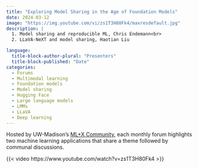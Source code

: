 ```yaml
---
title: "Exploring Model Sharing in the Age of Foundation Models"
date: 2024-03-12
image: "https://img.youtube.com/vi/zs1T3H80Fk4/maxresdefault.jpg"
description: |
  1. Model sharing and reproducible ML, Chris Endemann<br>
  2. LLaVA-NeXT and model sharing, Haotian Liu

language: 
  title-block-author-plural: "Presenters"
  title-block-published: "Date"
categories:
  - Forums
  - Multimodal learning
  - Foundation models
  - Model sharing
  - Hugging Face
  - Large language models
  - LMMs
  - LLaVA
  - Deep learning
---
```


Hosted by UW-Madison's [ML+X Community](https://datascience.wisc.edu/ml-community), each monthly forum highlights two machine learning applications that share a theme followed by communal discussions.

{{< video https://www.youtube.com/watch?v=zs1T3H80Fk4 >}}
